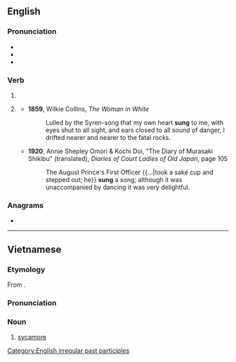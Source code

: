 {{also|súng|sừng|suŋ}}
==English==

===Pronunciation===
* {{IPA|/sʌŋ/|lang=en}}
* {{audio|en-us-sung.ogg|Audio (US)|lang=en}}
* {{rhymes|ʌŋ|lang=en}}

===Verb===
{{head|en|past participle}}

# {{past participle of|sing|lang=en|nocat=1}}
# {{lb|en|archaic|dialectal}} {{en-simple past of|sing}}
#* '''1859''', Wilkie Collins, ''The Woman in White''
#*: Lulled by the Syren-song that my own heart '''sung''' to me, with eyes shut to all sight, and ears closed to all sound of danger, I drifted nearer and nearer to the fatal rocks.
#* '''1920''', Annie Shepley Omori & Kochi Doi, "The Diary of Murasaki Shikibu" (translated), ''Diaries of Court Ladies of Old Japan'', page 105
#*: The August Prince's First Officer {{...|took a saké cup and stepped out; he}} '''sung''' a song; although it was unaccompanied by dancing it was very delightful.

===Anagrams===
* {{anagrams|en|a=gnsu|Ngus|Ungs|gnus|guns|nugs|snug}}

[[Category:English irregular past participles]]

----

==Vietnamese==

===Etymology===
From {{inh|vi|mkh-vie-pro|*t-ruːŋ||}}.

===Pronunciation===
{{vi-pron}}

===Noun===
{{vi-noun|cls=[[cây]], [[trái]], [[quả]]|𣑁}}

# [[sycamore]]

{{C|vi|Trees}}